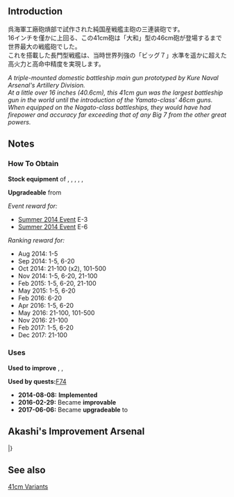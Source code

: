 {{EquipmentInfo|105}}

==Introduction==
呉海軍工廠砲熕部で試作された純国産戦艦主砲の三連装砲です。<br>16インチを僅かに上回る、この41cm砲は「大和」型の46cm砲が登場するまで世界最大の戦艦砲でした。<br>これを搭載した長門型戦艦は、当時世界列強の「ビッグ７」水準を遥かに超えた高火力と高命中精度を実現します。

''A triple-mounted domestic battleship main gun prototyped by Kure Naval Arsenal's Artillery Division.''<br>
''At a little over 16 inches (40.6cm), this 41cm gun was the largest battleship gun in the world until the introduction of the Yamato-class' 46cm guns.''<br>
''When equipped on the Nagato-class battleships, they would have had firepower and accuracy far exceeding that of any Big 7 from the other great powers.''

==Notes==
<div class="mw-collapsible"><h3>How To Obtain</h3>
<div class="mw-collapsible-content">
'''Stock equipment''' of {{Ship/Link|Fusou Kai Ni}}, {{Ship/Link|Hyuuga Kai Ni}}, {{Ship/Link|Ise Kai Ni}}, {{Ship/Link|Mutsu Kai Ni}}, {{Ship/Link|Nagato Kai Ni}}, {{Ship/Link|Yamashiro Kai Ni}}

'''Upgradeable''' from {{Equipment/Link|41cm Twin Gun Mount}}

''Event reward for:''
* [[Summer 2014 Event]] E-3
* [[Summer 2014 Event]] E-6

''Ranking reward for:''
* Aug 2014: 1-5
* Sep 2014: 1-5, 6-20
* Oct 2014: 21-100 (x2), 101-500
* Nov 2014: 1-5, 6-20, 21-100
* Feb 2015: 1-5, 6-20, 21-100
* May 2015: 1-5, 6-20
* Feb 2016: 6-20
* Apr 2016: 1-5, 6-20
* May 2016: 21-100, 101-500
* Nov 2016: 21-100
* Feb 2017: 1-5, 6-20
* Dec 2017: 21-100

</div></div>

<div class="mw-collapsible"><h3>Uses</h3>
<div class="mw-collapsible-content">
'''Used to improve''' {{Equipment/Link|41cm Triple Gun Mount Kai}}, {{Equipment/Link|41cm Triple Gun Mount Kai Ni}}, {{Equipment/Link|41cm Twin Gun Mount Kai Ni}}

'''Used by quests: '''[[Quests#F74|F74]]

</div></div>


<div class="mw-collapsible><h3>Updates History</h3>
<div class="mw-collapsible-content>
* '''2014-08-08:''' '''Implemented'''
* '''2016-02-29:''' Became '''improvable'''
* '''2017-06-06:''' Became '''upgradeable''' to {{Equipment/Link|41cm Triple Gun Mount Kai}}
</div></div>

==Akashi's Improvement Arsenal==
{{AkashiWorkshop}}
{{AkashiWorkshopLine
|Name=Prototype 41cm Triple Gun Mount
|ItemType=RedGunHeavy
|Fuel=40
|Ammo=440
|Steel=620
|Baux=40
|Mats0-5=5/7
|Mats6-9=8/10
|Mats10=15/30
|Screws0-5=4/6
|Screws6-9=5/8
|Screws10=12/16
|EquipConsume0-5=2x{{RedGunHeavy|41cm Twin Gun Mount}}
|EquipConsume6-9=3x{{RedGunHeavy|41cm Twin Gun Mount}}
|EquipConsume10=2x{{RedGunHeavy|46cm Triple Gun Mount}}<br>2x{{GunMat}}
|Sun=N
|Mon=N
|Tue=M1<br>M2
|Wed=N<br>M1
|Thu=N
|Fri=M1<br>M2
|Sat=M1<br>M2
|2ndShip=[[Nagato#First Upgrade|Nagato Kai]]<br>[[Mutsu#First Upgrade|Mutsu Kai]]<br>[[Mutsu#Second Upgrade|Mutsu Kai Ni]]
|Notes=Upgrades to [[41cm Triple Gun Mount Kai]].
}}
|}

==See also==
{{Equipmentlist}}
[[Category:41cm Variants|41cm Variants]]